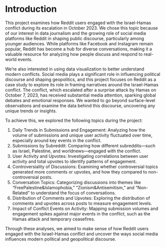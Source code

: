 # Introduction

This project examines how Reddit users engaged with the Israel-Hamas conflict during its escalation in October 2023. We chose this topic because of our interest in data journalism and the growing role of social media platforms like Reddit in shaping public discourse, particularly among younger audiences. While platforms like Facebook and Instagram remain popular, Reddit has become a hub for diverse conversations, making it a valuable resource for analyzing how people discuss and respond to real-world events.

We're also interested in using data visualization to better understand modern conflicts. Social media plays a significant role in influencing political discourse and shaping geopolitics, and this project focuses on Reddit as a case study to explore its role in framing narratives around the Israel-Hamas conflict. The conflict, which escalated after a surprise attack by Hamas on October 7, 2023, has received substantial media attention, sparking global debates and emotional responses. We wanted to go beyond surface-level observations and examine the data behind this discourse, uncovering any unique trends or insights.

To achieve this, we explored the following topics during the project:

1. Daily Trends in Submissions and Engagement: Analyzing how the volume of submissions and unique user activity fluctuated over time, especially around key events in the conflict.
2. Submissions by Subreddit: Comparing how different subreddits—such as Israel, Palestine, and worldnews—engaged with the conflict.
3. User Activity and Upvotes: Investigating correlations between user activity and total upvotes to identify patterns of engagement.
4. Controversiality of Discussions: Examining whether controversial topics generated more comments or upvotes, and how they compared to non-controversial posts.
5. Conversation Topics: Categorizing discussions into themes like “FreePalestine&Islamophobia,” “Zionism&Antisemitism,” and “Non-Related” to understand the focus of conversations.
6. Distribution of Comments and Upvotes: Exploring the distribution of comments and upvotes across posts to measure engagement levels.
7. Impact of Conflict Events on Activity: Mapping submission volumes and engagement spikes against major events in the conflict, such as the Hamas attack and temporary ceasefires.

Through these analyses, we aimed to make sense of how Reddit users engaged with the Israel-Hamas conflict and uncover the ways social media influences modern political and geopolitical discourse.
